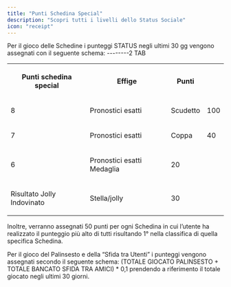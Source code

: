 ```yaml
---
title: "Punti Schedina Special"
description: "Scopri tutti i livelli dello Status Sociale"
icon: "receipt"
---
```


Per il gioco delle Schedine i punteggi STATUS negli ultimi 30 gg vengono assegnati con il seguente schema:
--------2 TAB

<table style="min-width: 75px">
<colgroup><col style="min-width: 25px"><col style="min-width: 25px"><col style="min-width: 25px"></colgroup><tbody><tr><th colspan="1" rowspan="1"><p><strong>Punti schedina special</strong></p></th><th colspan="1" rowspan="1"><p><strong>Effige</strong></p></th><th colspan="1" rowspan="1"><p><strong>Punti</strong></p></th></tr><tr><td colspan="1" rowspan="1"><p>8</p></td><td colspan="1" rowspan="1"><p>Pronostici esatti</p></td><td colspan="1" rowspan="1"><p>Scudetto</p></td><td colspan="1" rowspan="1"><p>100</p></td></tr><tr><td colspan="1" rowspan="1"><p>7</p></td><td colspan="1" rowspan="1"><p>Pronostici esatti</p></td><td colspan="1" rowspan="1"><p>Coppa</p></td><td colspan="1" rowspan="1"><p>40</p></td></tr><tr><td colspan="1" rowspan="1"><p>6</p></td><td colspan="1" rowspan="1"><p>Pronostici esatti	Medaglia</p></td><td colspan="1" rowspan="1"><p>20</p></td></tr><tr><td colspan="1" rowspan="1"><p>Risultato Jolly Indovinato</p></td><td colspan="1" rowspan="1"><p>Stella/jolly</p></td><td colspan="1" rowspan="1"><p>30</p></td></tr></tbody>
</table>

Inoltre, verranno assegnati 50 punti per ogni Schedina in cui l’utente ha realizzato il punteggio più alto di tutti risultando 1° nella classifica di quella specifica Schedina.

Per il gioco del Palinsesto e della “Sfida tra Utenti” i punteggi vengono assegnati secondo il seguente schema:
(TOTALE GIOCATO PALINSESTO + TOTALE BANCATO SFIDA TRA AMICI) \* 0,1
prendendo a riferimento il totale giocato negli ultimi 30 giorni.
